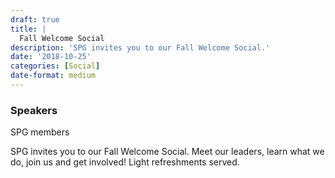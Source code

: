 ```yaml
---
draft: true 
title: |
  Fall Welcome Social
description: 'SPG invites you to our Fall Welcome Social.'
date: '2018-10-25'
categories: [Social]
date-format: medium 
---
```



### Speakers  
SPG members

SPG invites you to our Fall Welcome Social. Meet our leaders, learn what we do, join us and get involved! Light refreshments served.


